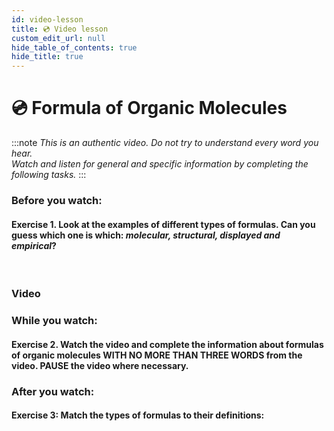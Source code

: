 ```yaml
---
id: video-lesson
title: 💿 Video lesson
custom_edit_url: null
hide_table_of_contents: true
hide_title: true
---
```



<Theme alkanes />

# 💿 Formula of Organic Molecules

:::note
_This is an authentic video. Do not try to understand every word you hear._  
_Watch and listen for general and specific information by completing the following tasks._
:::

### Before you watch:

#### Exercise 1. Look at the examples of different types of formulas. Can you guess which one is which: _molecular, structural, displayed and empirical_?

<br />
<Frame src="https://learningapps.org/watch?v=pae6tm3a321" height="370px" />

### Video

<Player url="https://youtu.be/9SX-iWpi98g" />

### While you watch:

#### Exercise 2. Watch the video and complete the information about formulas of organic molecules WITH NO MORE THAN THREE WORDS from the video. PAUSE the video where necessary.

<Frame src="https://learningapps.org/watch?v=pzvgkucq521" height="1200px" />

### After you watch:

#### Exercise 3: Match the types of formulas to their definitions:

<Frame src="https://learningapps.org/watch?v=pu1fy2da521" height="640px" />
